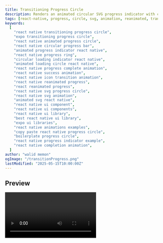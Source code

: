 ```yaml
---
title: Transitioning Progress Circle
description: Renders an animated circular SVG progress indicator with customizable appearance and optional centered content when completed it shows an icon transitioning from the progress circle.
tags: [react-native, progress, circle, svg, animation, reanimated, transition]
keywords:
  [
    "react native transitioning progress circle",
    "expo transitioning progress circle",
    "react native animated progress circle",
    "react native circular progress bar",
    "animated progress indicator react native",
    "react native progress ring",
    "circular loading indicator react native",
    "animated loading circle react native",
    "react native progress complete animation",
    "react native success animation",
    "react native icon transition animation",
    "react native reanimated progress",
    "react reanimated progress",
    "react native svg progress circle",
    "react native svg animation",
    "animated svg react native",
    "react native ui component",
    "react native ui components",
    "react native ui library",
    "best react native ui library",
    "expo ui libraries",
    "react native animations examples",
    "copy paste react native progress circle",
    "boilerplate progress circle",
    "react native progress indicator example",
    "react native completion animation",
  ]
author: "walid memon"
ogImage: "/transitionProgress.png"
lastModified: "2025-05-15T10:00:00Z"
---
```



## Preview

<Video src="https://cdn.jsdelivr.net/gh/waleedcj/EziuiAssets/tprogresscircle.mp4"  aria-label='tprogresscircle.mp4' />

## Installation

  <Stepper>
  <StepperItem title="Step 1: Install react-native-svg">
      ```plaintext
    npx expo install react-native-svg
    ```
  </StepperItem>

   <StepperItem title="Step 1: Create the TransitioningProgressCircle Component">
    Create a new file (e.g., `src/components/TransitioningProgressCircle.tsx`) and copy the following code:


  ```typescript:TransitioningProgressCircle.tsx
import React, { useEffect } from "react";
import { StyleSheet, View, ViewStyle, StyleProp } from "react-native";
import Animated, {
	useSharedValue,
	withTiming,
	useAnimatedProps,
	Easing,
	ReduceMotion,
	interpolate,
	useAnimatedStyle,
	Extrapolation,
} from "react-native-reanimated";
import Svg, { Circle, Path } from "react-native-svg";

const DEFAULT_SIZE = 100;
const DEFAULT_STROKE_WIDTH = 8;

const AnimatedCircle = Animated.createAnimatedComponent(Circle);
const AnimatedPath = Animated.createAnimatedComponent(Path);

type TransitioningProgressCircleProps = {
	progress: number; // Value between 0 and 1
	progressColor: string;
	trackColor: string;
	size?: number;
	strokeWidth?: number;
	animationDuration?: number; // Duration for progress animation
	successAnimationDuration?: number; // Duration for success icon animation
	children?: React.ReactNode;
	endIcon?: React.ReactElement;
	endIconColor?: string;
	containerStyle?: StyleProp<ViewStyle>;
	reduceMotion?: "never" | "always" | "system";
};

export default function TransitioningProgressCircle({
	progress,
	progressColor,
	trackColor,
	endIconColor,
	size = DEFAULT_SIZE,
	strokeWidth = DEFAULT_STROKE_WIDTH,
	animationDuration = 1000,
	successAnimationDuration = 500, // Separate duration for success animation
	children,
	containerStyle,
	reduceMotion = "system",
	endIcon,
}: TransitioningProgressCircleProps) {
	const actualRadius = (size - strokeWidth) / 2;
	const actualCircumference = 2 * Math.PI * actualRadius;

	const progressValue = useSharedValue(0);
	const successState = useSharedValue(0);

	const iconColor = endIconColor || progressColor;

	const motion =
		reduceMotion === "never"
			? ReduceMotion.Never
			: reduceMotion === "always"
				? ReduceMotion.Always
				: ReduceMotion.System;

	const TIMING_CONFIG = {
		duration: successAnimationDuration,
		easing: Easing.out(Easing.quad),
		reduceMotion: motion,
	};
	useEffect(() => {
      
		const clampedProgress = Math.max(0, Math.min(1, progress));
		progressValue.value = withTiming(clampedProgress, {
			...TIMING_CONFIG,
			duration: animationDuration,
		});

		// Trigger success animation
		if (clampedProgress === 1) {
			successState.value = withTiming(1, TIMING_CONFIG);
		} else {
			// If progress drops below 1, hide success icon and show progress
			// (could also be withTiming(0) if you want it to animate out)
			if (successState.value === 1) {
				// Only reset if it was fully shown
				successState.value = withTiming(0, {
					...TIMING_CONFIG,
					duration: successAnimationDuration / 2,
				});
			}
		}
	}, [
		progress,
		animationDuration,
		successAnimationDuration,
		progressValue,
		successState,
	]);

	const animatedCircleProps = useAnimatedProps(() => ({
		strokeDashoffset: actualCircumference * (1 - progressValue.value),
	}));

	// style for the container of the progress circle and children (to fade them out)
	const progressElementsAnimatedStyle = useAnimatedStyle(() => {
		const opacity = interpolate(
			successState.value,
			[0, 0.5, 1], // Start fading out early
			[1, 0, 0],
			Extrapolation.CLAMP
		);
		const scale = interpolate(
			successState.value,
			[0, 1],
			[1, 0.8], // Shrink slightly as it fades
			Extrapolation.CLAMP
		);
		return {
			opacity,
			transform: [{ scale }],
		};
	});

	// for the icon (to fade it in)
	const successIconAnimatedStyle = useAnimatedStyle(() => {
		const opacity = interpolate(
			successState.value,
			[0, 0.5, 1], // Start fading in after progress starts fading out
			[0, 0, 1],
			Extrapolation.CLAMP
		);
		const scale = interpolate(
			successState.value,
			[0, 0.5, 1],
			[0.5, 1.1, 1], // Pop-in effect
			Extrapolation.CLAMP
		);
		return {
			opacity,
			transform: [{ scale }],
		};
	});

	const iconSize = size * 0.8; // icon will be 80% of the circle size

	return (
		<View
			style={[styles.container, { width: size, height: size }, containerStyle]}
		>
			{/* Container for Progress Circle and Children (will fade out) */}
			<Animated.View style={progressElementsAnimatedStyle}>
				<Svg width={size} height={size} viewBox={`0 0 ${size} ${size}`}>
					<Circle
						cx={size / 2}
						cy={size / 2}
						r={actualRadius}
						stroke={trackColor}
						fill="none"
						strokeWidth={strokeWidth}
						transform={`rotate(-90 ${size / 2} ${size / 2})`}
					/>
					<AnimatedCircle
						cx={size / 2}
						cy={size / 2}
						r={actualRadius}
						fill="none"
						stroke={progressColor}
						strokeWidth={strokeWidth}
						strokeDasharray={actualCircumference}
						animatedProps={animatedCircleProps}
						strokeLinecap="round"
						transform={`rotate(-90 ${size / 2} ${size / 2})`}
					/>
				</Svg>
				{children && (
					<View
						style={[styles.childrenContainer, { width: size, height: size }]}
					>
						{children}
					</View>
				)}
			</Animated.View>

			{/* Success Icon Container (will fade in) */}
			<Animated.View style={[styles.iconContainer, successIconAnimatedStyle]}>
				{endIcon ? (
					endIcon
				) : (
					<Svg width={iconSize} height={iconSize} viewBox="0 0 24 24">
						<AnimatedPath
							d="M20 6L9 17l-5-5"
							fill="none"
							stroke={iconColor}
							strokeWidth="2.5"
							strokeLinecap="round"
							strokeLinejoin="round"
						/>
					</Svg>
				)}
			</Animated.View>
		</View>
	);
}

const styles = StyleSheet.create({
	container: {
		alignItems: "center",
		justifyContent: "center",
	},
	childrenContainer: {
		position: "absolute",
		alignItems: "center",
		justifyContent: "center",
	},
	iconContainer: {
		position: "absolute",
		alignItems: "center",
		justifyContent: "center",
	},
});
```

  

  </StepperItem>

</Stepper>



## Usage

  ```typescript:ProgressCirclePage.tsx

import React, { useState } from 'react';
import { View, Text, Button, StyleSheet, SafeAreaView } from 'react-native';
import TransitioningProgressCircle from '@/components/ui/TransitioningProgressCircle';
import { useAppColors } from '@/hooks/useAppColors';
import Feather from '@expo/vector-icons/Feather';

const PROGRESS_STEP = 0.2; // Increment/decrement by 20%
const SIZE = 150;

export default function TransitioningProgressCirclePage() {
  const colors = useAppColors();
  const [progress, setProgress] = useState(0.2); // Initial progress

  const incrementProgress = () => {
    setProgress((prevProgress) => Math.min(1, prevProgress + PROGRESS_STEP));
  };

  const decrementProgress = () => {
    setProgress((prevProgress) => Math.max(0, prevProgress - PROGRESS_STEP));
  };

  const resetProgress = () => {
    setProgress(0);
  };

  return (
    <SafeAreaView style={styles.safeArea}>
      <View style={styles.screenContainer}>
        {/* <Text style={[styles.title, {color: colors.Neutral900}]}>Transitioning Circle Progress</Text> */}

        <TransitioningProgressCircle
          progress={progress} // Value between 0 and 1
          progressColor={colors.PrimaryNormal}
          trackColor={colors.PrimaryLightBackground} 
          size={150}
          strokeWidth={8}
          animationDuration={1000}
          reduceMotion='never'
          endIcon={<Feather name="check-circle" size={SIZE * 0.8} color={colors.PrimaryNormal} />}
        >
          {/* Optional: Display progress text inside the circle or your own icon */}
          <Text style={[styles.progressText, {color: colors.Neutral900}]}>
            {`${Math.round(progress * 100)}%`}
          </Text>
        </TransitioningProgressCircle>

        <View style={styles.controlsContainer}>
          <Button title="Increase (+10%)" onPress={incrementProgress} disabled={progress >= 1} />
          <View style={styles.spacer} />
          <Button title="Decrease (-10%)" onPress={decrementProgress} disabled={progress <= 0} />
          <View style={styles.spacer} />
          <Button title="Reset" onPress={resetProgress} />
        </View>
      </View>
    </SafeAreaView>
  );
}

const styles = StyleSheet.create({
  safeArea: {
    flex: 1,
  },
  screenContainer: {
    flex: 1,
    alignItems: 'center',
    justifyContent: 'center',
    padding: 20,
  },
  title: {
    fontSize: 24,
    fontWeight: 'bold',
    marginBottom: 30,
  },
  progressText: {
    fontSize: 24,
    fontWeight: '600',
    color: '#333', // Adjust color as needed
  },
  controlsContainer: {
    marginTop: 40,
    alignItems: 'center',
  },
  spacer: {
    height: 15,
  },
  infoContainer: {
    marginTop: 20,
  }
});
  ```

## Props

| Prop                | Type                                | Default    | Required | Description                                                                                         |
| :------------------ | :---------------------------------- | :--------- | :------- | :-------------------------------------------------------------------------------------------------- |
| `progress`          | `number`                            |            | Yes      | The current progress value, from 0 (empty) to 1 (full).                                           |
| `progressColor`     | `string`                            |            | Yes      | Color string for the active progress arc.                                                           |
| `trackColor`        | `string`                            |            | Yes      | Color string for the background track of the circle.                                                |
| `size`              | `number`                            | `100`      | No       | Diameter of the progress circle in pixels.                                                          |
| `strokeWidth`       | `number`                            | `8`        | No       | Thickness of the progress and track arcs in pixels.                                                 |
| `animationDuration` | `number`                            | `1000`     | No       | Duration of the progress animation in milliseconds.                                                 |
| `children`          | `React.ReactNode`                   |            | No       | Optional content (e.g., text, icon) to display centered within the circle.                        |
| `endIcon`           | `React.ReactNode`                   |            | No       | The optional icon itself, displayed at the current end/tip of the progress arc.                    |
| `endIconColor`      | `string`                            |            | No       | Optional color for the `endIcon`. This color might apply to the transitioning icon.                 |
| `containerStyle`    | `StyleProp<ViewStyle>`              |            | No       | Custom styles applied to the root `View` container that wraps the SVG and children.                 |
| `reduceMotion`      | `'never' \| 'always' \| 'system'` | `'system'` | No       | Controls if/when animations are disabled based on system accessibility settings or user preference. |